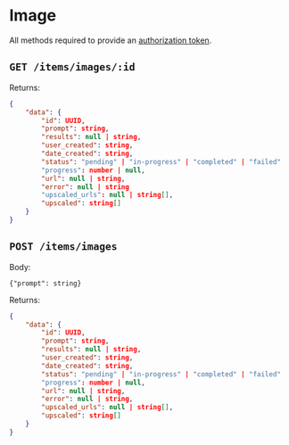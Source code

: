 # Image

All methods required to provide an [authorization token](/API/authentication).

## `GET /items/images/:id`

Returns: 

```json
{
    "data": {
        "id": UUID,
        "prompt": string,
        "results": null | string,
        "user_created": string,
        "date_created": string,
        "status": "pending" | "in-progress" | "completed" | "failed"
        "progress": number | null, 
        "url": null | string,
        "error": null | string
        "upscaled_urls": null | string[],
        "upscaled": string[]
    }
}
```

## `POST /items/images`

Body: 

```
{"prompt": string}
```

Returns:

```json
{
    "data": {
        "id": UUID,
        "prompt": string,
        "results": null | string,
        "user_created": string,
        "date_created": string,
        "status": "pending" | "in-progress" | "completed" | "failed"
        "progress": number | null, 
        "url": null | string,
        "error": null | string,
        "upscaled_urls": null | string[],
        "upscaled": string[]
    }
}
```